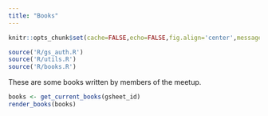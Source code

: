 ```yaml
---
title: "Books"
---
```

    
```r
knitr::opts_chunk$set(cache=FALSE,echo=FALSE,fig.align='center',message=FALSE)
```

```r
source('R/gs_auth.R')
source('R/utils.R')
source('R/books.R')
```


These are some books written by members of the meetup.

```r
books <- get_current_books(gsheet_id)
render_books(books)
```
